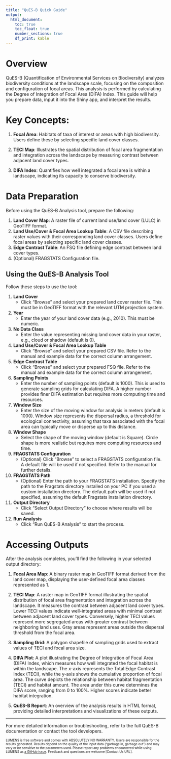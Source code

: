 ```yaml
---
title: "QuES-B Quick Guide"
output: 
  html_document: 
    toc: true
    toc_float: true
    number_sections: true
    df_print: kable
---
```



# Overview

QuES-B (Quantification of Environmental Services on Biodiversity) analyzes biodiversity conditions at the landscape scale, focusing on the composition and configuration of focal areas. This analysis is performed by calculating the Degree of Integration of Focal Area (DIFA) Index. This guide will help you prepare data, input it into the Shiny app, and interpret the results.

# Key Concepts:

1. **Focal Area**: Habitats of taxa of interest or areas with high biodiversity. Users define these by selecting specific land cover classes.

2. **TECI Map**: Illustrates the spatial distribution of focal area fragmentation and integration across the landscape by measuring contrast between adjacent land cover types.

3. **DIFA Index**: Quantifies how well integrated a focal area is within a landscape, indicating its capacity to conserve biodiversity.

# Data Preparation

Before using the QuES-B Analysis tool, prepare the following:

1. **Land Cover Map**: A raster file of current land use/land cover (LULC) in GeoTIFF format.
2. **Land Use/Cover & Focal Area Lookup Table**: A CSV file describing raster values with their corresponding land cover classes. Users define focal areas by selecting specific land cover classes.
3. **Edge Contrast Table**: An FSQ file defining edge contrast between land cover types.
4. (Optional) FRAGSTATS Configuration file.

## Using the QuES-B Analysis Tool

Follow these steps to use the tool:

1. **Land Cover**
   - Click "Browse" and select your prepared land cover raster file. This must be in GeoTIFF format with the relevant UTM projection system.

2. **Year**
   - Enter the year of your land cover data (e.g., 2010). This must be numeric.

3. **No Data Class**
   - Enter the value representing missing land cover data in your raster, e.g., cloud or shadow (default is 0).

4. **Land Use/Cover & Focal Area Lookup Table**
   - Click "Browse" and select your prepared CSV file. Refer to the manual and example data for the correct column arrangement.

5. **Edge Contrast Table**
   - Click "Browse" and select your prepared FSQ file. Refer to the manual and example data for the correct column arrangement.

6. **Sampling Points**
   - Enter the number of sampling points (default is 1000). This is used to generate sampling grids for calculating DIFA. A higher number provides finer DIFA estimation but requires more computing time and resources.

7. **Window Size**
   - Enter the size of the moving window for analysis in meters (default is 1000). Window size represents the dispersal radius, a threshold for ecological connectivity, assuming that taxa associated with the focal area can typically move or disperse up to this distance.

8. **Window Shape**
   - Select the shape of the moving window (default is Square). Circle shape is more realistic but requires more computing resources and time.

9. **FRAGSTATS Configuration**
   - (Optional) Click "Browse" to select a FRAGSTATS configuration file. A default file will be used if not specified. Refer to the manual for further details.

10. **FRAGSTATS Path**
    - (Optional) Enter the path to your FRAGSTATS installation. Specify the path to the Fragstats directory installed on your PC if you used a custom installation directory. The default path will be used if not specified, assuming the default Fragstats installation directory.

11. **Output Directory**
    - Click "Select Output Directory" to choose where results will be saved.

12. **Run Analysis**
    - Click "Run QuES-B Analysis" to start the process.

# Accessing Outputs

After the analysis completes, you'll find the following in your selected output directory:

1. **Focal Area Map**: A binary raster map in GeoTIFF format derived from the land cover map, displaying the user-defined focal area classes represented as 1.

2. **TECI Map**: A raster map in GeoTIFF format illustrating the spatial distribution of focal area fragmentation and integration across the landscape. It measures the contrast between adjacent land cover types. Lower TECI values indicate well-integrated areas with minimal contrast between adjacent land cover types. Conversely, higher TECI values represent more segregated areas with greater contrast between neighboring land uses. Gray areas represent areas outside the dispersal threshold from the focal area.

3. **Sampling Grid**: A polygon shapefile of sampling grids used to extract values of TECI and focal area size.

4. **DIFA Plot**: A plot illustrating the Degree of Integration of Focal Area (DIFA) Index, which measures how well integrated the focal habitat is within the landscape. The x-axis represents the Total Edge Contrast Index (TECI), while the y-axis shows the cumulative proportion of focal area. The curve depicts the relationship between habitat fragmentation (TECI) and habitat amount. The area under this curve determines the DIFA score, ranging from 0 to 100%. Higher scores indicate better habitat integration.

5. **QuES-B Report**: An overview of the analysis results in HTML format, providing detailed interpretations and visualizations of these outputs.

---

For more detailed information or troubleshooting, refer to the full QuES-B documentation or contact the tool developers.

<font size="1">LUMENS is free software and comes with ABSOLUTELY NO WARRANTY. Users are responsible for the results generated. Results depend on the quality of the input data ("garbage in, garbage out") and may vary or be sensitive to the parameters used. Please report any problems encountered while using LUMENS as [a GitHub issue](https://github.com/icraf-indonesia/lumens-shiny/issues). Feedback and questions are welcome [Contact Us URL].</font>
